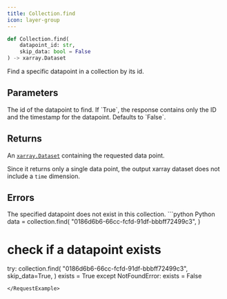 ```yaml
---
title: Collection.find
icon: layer-group
---
```


```python
def Collection.find(
    datapoint_id: str,
    skip_data: bool = False
) -> xarray.Dataset
```

Find a specific datapoint in a collection by its id.

## Parameters

<ParamField path="datapoint_id" type="str">
    The id of the datapoint to find.
</ParamField>

<ParamField path="skip_data" type="bool">
    If `True`, the response contains only the ID and the timestamp for the datapoint. Defaults to `False`.
</ParamField>

## Returns

An [`xarray.Dataset`](/sdks/python/xarray) containing the requested data point.

Since it returns only a single data point, the output xarray dataset does not include a `time` dimension.

## Errors

<ParamField path="NotFoundError" type="No such datapoint: <id>">
  The specified datapoint does not exist in this collection.
</ParamField>

<RequestExample>
```python Python
data = collection.find(
    "0186d6b6-66cc-fcfd-91df-bbbff72499c3",
)


# check if a datapoint exists
try:
    collection.find(
        "0186d6b6-66cc-fcfd-91df-bbbff72499c3",
        skip_data=True,
    )
    exists = True
except NotFoundError:
    exists = False
```
</RequestExample>
